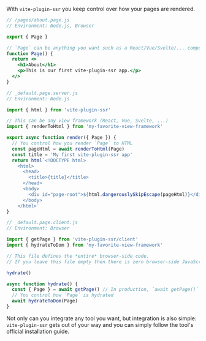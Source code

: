 With `vite-plugin-ssr` you keep control over how your pages are rendered.

```jsx
// /pages/about.page.js
// Environment: Node.js, Browser

export { Page }

// `Page` can be anything you want such as a React/Vue/Svelte/... component
function Page() {
  return <>
    <h1>About</h1>
    <p>This is our first vite-plugin-ssr app.</p>
  </>
}
```
```js
// _default.page.server.js
// Environment: Node.js

import { html } from 'vite-plugin-ssr'

// This can be any view framework (React, Vue, Svelte, ...)
import { renderToHtml } from 'my-favorite-view-framework'

export async function render({ Page }) {
  // You control how you render `Page` to HTML
  const pageHtml = await renderToHtml(Page)
  const title = 'My first vite-plugin-ssr app'
  return html`<!DOCTYPE html>
    <html>
      <head>
        <title>{title}</title>
      </head>
      <body>
        <div id="page-root">${html.dangerouslySkipEscape(pageHtml)}</div>
      </body>
    </html>`
}
```
```js
// _default.page.client.js
// Environment: Browser

import { getPage } from 'vite-plugin-ssr/client'
import { hydrateToDom } from 'my-favorite-view-framework'

// This file defines the *entire* browser-side code.
// If you leave this file empty then there is zero browser-side JavaScript.

hydrate()

async function hydrate() {
  const { Page } = await getPage() // In production, `await getPage()` is preloaded
  // You control how `Page` is hydrated
  await hydrateToDom(Page)
}
```

Not only can you integrate any tool you want, but integration is also simple: `vite-plugin-ssr` gets out of your way and you can simply follow the tool's official installation guide.
